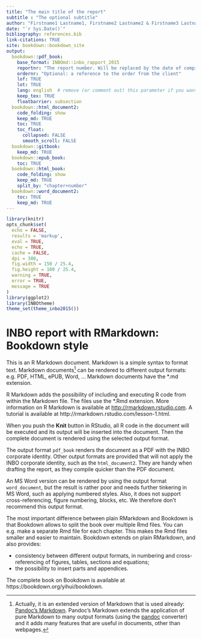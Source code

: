 ```yaml
---
title: "The main title of the report"
subtitle : "The optional subtitle"
author: "Firstname1 Lastname1, Firstname2 Lastname2 & Firstname3 Lastname3"
date: "`r Sys.Date()`"
bibliography: references.bib
link-citations: TRUE
site: bookdown::bookdown_site
output: 
  bookdown::pdf_book:
    base_format: INBOmd::inbo_rapport_2015
    reportnr: "The report number. Will be replaced by the date of compilation when missing."
    ordernr: "Optional: a reference to the order from the client"
    lof: TRUE
    lot: TRUE
    lang: english  # remove (or comment out) this parameter if you want Dutch
    keep_tex: TRUE
    floatbarrier: subsection
  bookdown::html_document2:
    code_folding: show
    keep_md: TRUE
    toc: TRUE
    toc_float:
      collapsed: FALSE
      smooth_scroll: FALSE
  bookdown::gitbook: 
    keep_md: TRUE
  bookdown::epub_book: 
    toc: TRUE
  bookdown::html_book:
    code_folding: show
    keep_md: TRUE
    split_by: "chapter+number"
  bookdown::word_document2:
    toc: TRUE
    keep_md: TRUE
---
```

```r
library(knitr)
opts_chunk$set(
  echo = FALSE, 
  results = 'markup',
  eval = TRUE,
  echo = TRUE,
  cache = FALSE,
  dpi = 300,
  fig.width = 150 / 25.4,
  fig.height = 100 / 25.4,
  warning = TRUE,
  error = TRUE,
  message = TRUE
)
library(ggplot2)
library(INBOtheme)
theme_set(theme_inbo2015())
```

# INBO report with RMarkdown: Bookdown style

This is an R Markdown document. Markdown is a simple syntax to format text. Markdown documents^[
Actually, it is an extended version of Markdown that is used already: [Pandoc's Markdown](http://pandoc.org/MANUAL.html#pandocs-markdown). Pandoc's Markdown extends the application of pure Markdown to many output formats (using the [pandoc](http://pandoc.org/) converter) and it adds many features that are useful in documents, other than webpages.]
can be rendered to different output formats: e.g. PDF, HTML, ePUB, Word, ...
Markdown documents have the *.md extension.

R Markdown adds the possibility of including and executing R code from within the Markdown file. The files use the *.Rmd extension.
More information on R Markdown is available at <http://rmarkdown.rstudio.com>. A tutorial is available at http://rmarkdown.rstudio.com/lesson-1.html.

When you push the **Knit** button in RStudio, all R code in the document will be executed and its output will be inserted into the document. Then the complete document is rendered using the selected output format.

The output format `pdf_book` renders the document as a PDF with the INBO corporate identity.
Other output formats are provided that will not apply the INBO corporate identity, such as the `html_document2`. They are handy when drafting the report, as they compile quicker than the PDF document.

An MS Word version can be rendered by using the output format `word_document`, but the result is rather poor and needs further tinkering in MS Word, such as applying numbered styles. Also, it does not support cross-referencing, figure numbering, blocks, etc. We therefore don't recommend this output format.

The most important difference between plain RMarkdown and Bookdown is that Bookdown allows to split the book over multiple Rmd files. You can e.g. make a separate Rmd file for each chapter. This makes the Rmd files smaller and easier to maintain.
Bookdown extends on plain RMarkdown, and also provides:

- consistency between different output formats, in numbering and cross-referencing of figures, tables, sections and equations;
- the possibility to insert parts and appendices.

The complete book on Bookdown is available at https://bookdown.org/yihui/bookdown.
